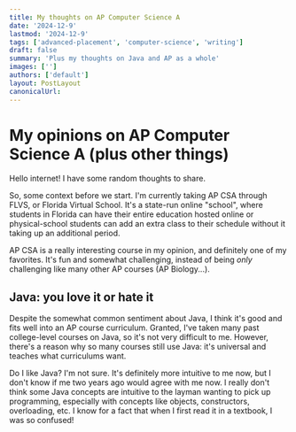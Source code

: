 ```yaml
---
title: My thoughts on AP Computer Science A
date: '2024-12-9'
lastmod: '2024-12-9'
tags: ['advanced-placement', 'computer-science', 'writing']
draft: false
summary: 'Plus my thoughts on Java and AP as a whole'
images: ['']
authors: ['default']
layout: PostLayout
canonicalUrl:
---
```


# My opinions on AP Computer Science A (plus other things)

Hello internet! I have some random thoughts to share.

So, some context before we start. I'm currently taking AP CSA through FLVS, or Florida Virtual School. It's a state-run online "school", where students in Florida can have their entire education hosted online or physical-school students can add an extra class to their schedule without it taking up an additional period.

AP CSA is a really interesting course in my opinion, and definitely one of my favorites. It's fun and somewhat challenging, instead of being *only* challenging like many other AP courses (AP Biology...).

## Java: you love it or hate it

Despite the somewhat common sentiment about Java, I think it's good and fits well into an AP course curriculum. Granted, I've taken many past college-level courses on Java, so it's not very difficult to me. However, there's a reason why so many courses still use Java: it's universal and teaches what curriculums want.

Do I like Java? I'm not sure. It's definitely more intuitive to me now, but I don't know if me two years ago would agree with me now. I really don't think some Java concepts are intuitive to the layman wanting to pick up programming, especially with concepts like objects, constructors, overloading, etc. I know for a fact that when I first read it in a textbook, I was so confused!